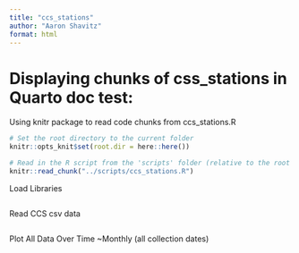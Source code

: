 ```yaml
---
title: "ccs_stations"
author: "Aaron Shavitz"
format: html
---
```


# Displaying chunks of css_stations in Quarto doc test:

Using knitr package to read code chunks from ccs_stations.R
```r
# Set the root directory to the current folder
knitr::opts_knit$set(root.dir = here::here())

# Read in the R script from the 'scripts' folder (relative to the root project directory)
knitr::read_chunk("../scripts/ccs_stations.R")
```


Load Libraries
```r
```

Read CCS csv data
```r
```

Plot All Data Over Time ~Monthly (all collection dates)
```r
```


```r
```

```r
```

